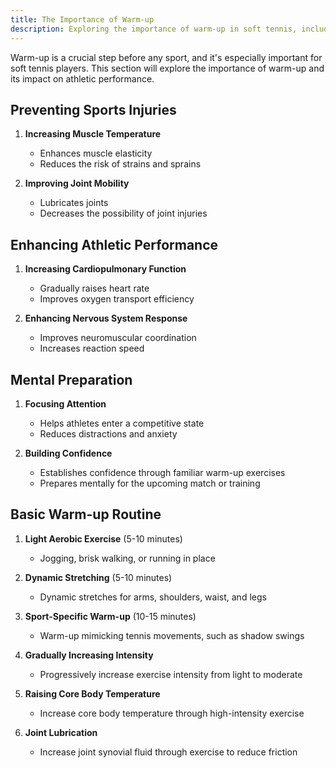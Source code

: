 ```yaml
---
title: The Importance of Warm-up
description: Exploring the importance of warm-up in soft tennis, including injury prevention, performance enhancement, and mental preparation
---
```


Warm-up is a crucial step before any sport, and it's especially important for soft tennis players. This section will explore the importance of warm-up and its impact on athletic performance.

## Preventing Sports Injuries

1. **Increasing Muscle Temperature**
   - Enhances muscle elasticity
   - Reduces the risk of strains and sprains

2. **Improving Joint Mobility**
   - Lubricates joints
   - Decreases the possibility of joint injuries

## Enhancing Athletic Performance

1. **Increasing Cardiopulmonary Function**
   - Gradually raises heart rate
   - Improves oxygen transport efficiency

2. **Enhancing Nervous System Response**
   - Improves neuromuscular coordination
   - Increases reaction speed

## Mental Preparation

1. **Focusing Attention**
   - Helps athletes enter a competitive state
   - Reduces distractions and anxiety

2. **Building Confidence**
   - Establishes confidence through familiar warm-up exercises
   - Prepares mentally for the upcoming match or training

## Basic Warm-up Routine

1. **Light Aerobic Exercise** (5-10 minutes)
   - Jogging, brisk walking, or running in place

2. **Dynamic Stretching** (5-10 minutes)
   - Dynamic stretches for arms, shoulders, waist, and legs

3. **Sport-Specific Warm-up** (10-15 minutes)
   - Warm-up mimicking tennis movements, such as shadow swings

4. **Gradually Increasing Intensity**
   - Progressively increase exercise intensity from light to moderate

5. **Raising Core Body Temperature**
   - Increase core body temperature through high-intensity exercise

6. **Joint Lubrication**
   - Increase joint synovial fluid through exercise to reduce friction
